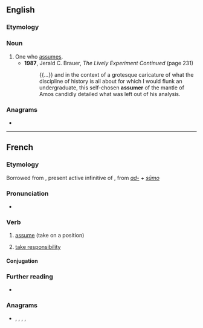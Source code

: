 ==English==

===Etymology===
{{suf|en|assume|er|id2=agent noun}}

===Noun===
{{en-noun}}

# One who [[assume]]s.
#* '''1987''', Jerald C. Brauer, ''The Lively Experiment Continued'' (page 231)
#*: {{...}} and in the context of a grotesque caricature of what the discipline of history is all about for which I would flunk an undergraduate, this self-chosen '''assumer''' of the mantle of Amos candidly detailed what was left out of his analysis.

===Anagrams===
* {{anagrams|en|a=aemrssu|Erasmus|Mausers|Semraus|amusers|masseur}}

----

==French==

===Etymology===
Borrowed from {{etyl|la|fr}} {{m|la|assūmere}}, present active infinitive of {{m|la|assūmō}}, from ''[[ad-]] + [[sumo|sūmo]]''

===Pronunciation===
* {{IPA|fr|/a.sy.me/}}

===Verb===
{{fr-verb}}

# {{lb|fr|transitive}} [[assume]] (take on a position)
# [[take responsibility]]

====Conjugation====
{{fr-conj-auto}}

===Further reading===
* {{R:TLFi}}

===Anagrams===
* {{l|fr|masseur}}, {{l|fr|mesuras}}, {{l|fr|murasse}}, {{l|fr|museras}}, {{l|fr|résumas}}